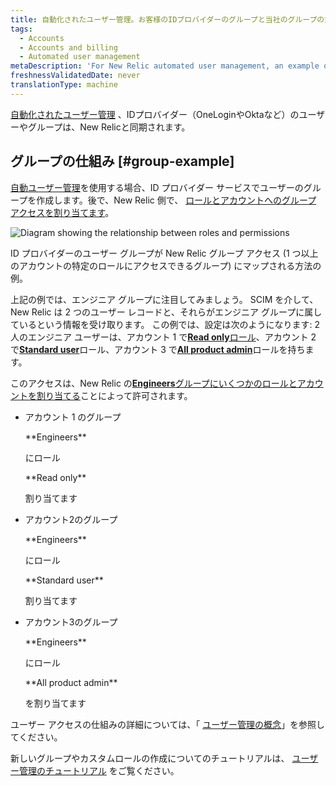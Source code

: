 ```yaml
---
title: 自動化されたユーザー管理。お客様のIDプロバイダーのグループと当社のグループの対応
tags:
  - Accounts
  - Accounts and billing
  - Automated user management
metaDescription: 'For New Relic automated user management, an example of how identity provider groups map over to New Relic user management features.'
freshnessValidatedDate: never
translationType: machine
---
```


[自動化されたユーザー管理](/docs/accounts/accounts/automated-user-management/automated-user-provisioning-single-sign) 、IDプロバイダー（OneLoginやOktaなど）のユーザーやグループは、New Relicと同期されます。

## グループの仕組み [#group-example]

[自動ユーザー管理](/docs/accounts/accounts/automated-user-management/automated-user-provisioning-single-sign)を使用する場合、ID プロバイダー サービスでユーザーのグループを作成します。後で、New Relic 側で、 [ロールとアカウントへのグループ アクセスを割り当てます](/docs/accounts/accounts-billing/new-relic-one-user-management/user-management-concepts#understand-concepts)。

<img
  title="Roles and permissions"
  alt="Diagram showing the relationship between roles and permissions"
  src="/images/accounts_diagram_AUM---identity-provider-groups-mapping.webp"
/>

<figcaption>
  ID プロバイダーのユーザー グループが New Relic グループ アクセス (1 つ以上のアカウントの特定のロールにアクセスできるグループ) にマップされる方法の例。
</figcaption>

上記の例では、エンジニア グループに注目してみましょう。 SCIM を介して、New Relic は 2 つのユーザー レコードと、それらがエンジニア グループに属しているという情報を受け取ります。 この例では、設定は次のようになります: 2 人のエンジニア ユーザーは、アカウント 1 で[<DNT>**Read only**</DNT>ロール](/docs/accounts/accounts-billing/new-relic-one-user-management/user-management-concepts#roles)、アカウント 2 で[<DNT>**Standard user**</DNT>](/docs/accounts/accounts-billing/new-relic-one-user-management/user-management-concepts#roles)ロール、アカウント 3 で[<DNT>**All product admin**</DNT>](/docs/accounts/accounts-billing/new-relic-one-user-management/user-management-concepts#roles)ロールを持ちます。

このアクセスは、New Relic の[<DNT>**Engineers**</DNT>グループにいくつかのロールとアカウントを割り当てる](/docs/accounts/accounts-billing/new-relic-one-user-management/user-management-concepts#understand-concepts)ことによって許可されます。

* アカウント 1 のグループ

  <DNT>
    **Engineers**
  </DNT>

  にロール

  <DNT>
    **Read only**
  </DNT>

  割り当てます

* アカウント2のグループ

  <DNT>
    **Engineers**
  </DNT>

  にロール

  <DNT>
    **Standard user**
  </DNT>

  割り当てます

* アカウント3のグループ

  <DNT>
    **Engineers**
  </DNT>

  にロール

  <DNT>
    **All product admin**
  </DNT>

  を割り当てます

ユーザー アクセスの仕組みの詳細については、「 [ユーザー管理の概念](/docs/accounts/accounts-billing/new-relic-one-user-management/user-management-concepts#understand-concepts)」を参照してください。

新しいグループやカスタムロールの作成についてのチュートリアルは、 [ユーザー管理のチュートリアル](/docs/accounts/accounts-billing/new-relic-one-user-management/tutorial-add-new-user-groups-roles-new-relic-one-user-model/) をご覧ください。
